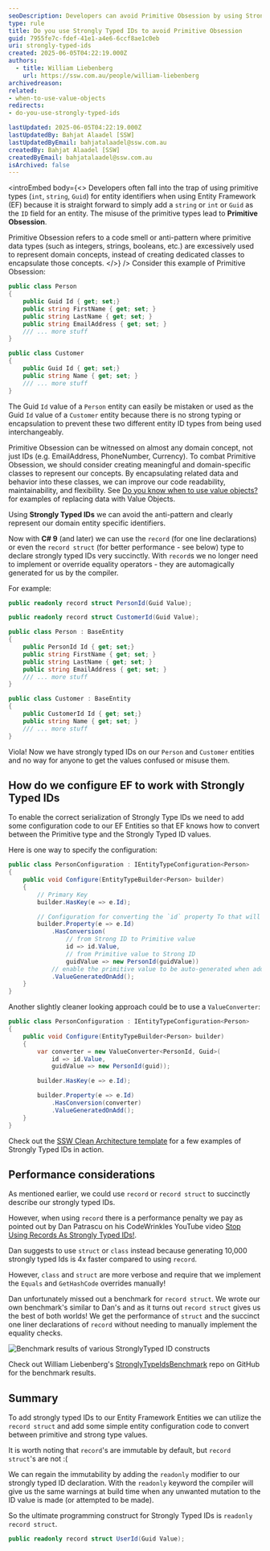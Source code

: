 ```yaml
---
seoDescription: Developers can avoid Primitive Obsession by using Strongly Typed IDs, which provide a clear representation of domain entity identifiers.
type: rule
title: Do you use Strongly Typed IDs to avoid Primitive Obsession
guid: 7955fe7c-fdef-41e1-a4e6-6ccf8ae1c0eb
uri: strongly-typed-ids
created: 2025-06-05T04:22:19.000Z
authors:
  - title: William Liebenberg
    url: https://ssw.com.au/people/william-liebenberg
archivedreason:
related:
- when-to-use-value-objects
redirects:
- do-you-use-strongly-typed-ids

lastUpdated: 2025-06-05T04:22:19.000Z
lastUpdatedBy: Bahjat Alaadel [SSW]
lastUpdatedByEmail: bahjatalaadel@ssw.com.au
createdBy: Bahjat Alaadel [SSW]
createdByEmail: bahjatalaadel@ssw.com.au
isArchived: false
---
```


<introEmbed
  body={<>
Developers often fall into the trap of using primitive types (`int`, `string`, `Guid`) for entity identifiers when using Entity Framework (EF) because it is straight forward to simply add a `string` or `int` or `Guid` as the `ID` field for an entity. The misuse of the primitive types lead to **Primitive Obsession**.

Primitive Obsession refers to a code smell or anti-pattern where primitive data types (such as integers, strings, booleans, etc.) are excessively used to represent domain concepts, instead of creating dedicated classes to encapsulate those concepts.
  </>}
/>
Consider this example of Primitive Obsession:

```cs
public class Person
{
    public Guid Id { get; set;}
    public string FirstName { get; set; }
    public string LastName { get; set; }
    public string EmailAddress { get; set; }
    /// ... more stuff
}

public class Customer
{
    public Guid Id { get; set;}
    public string Name { get; set; }
    /// ... more stuff
}
```

The Guid `Id` value of a `Person` entity can easily be mistaken or used as the Guid `Id` value of a `Customer` entity because there is no strong typing or encapsulation to prevent these two different entity ID types from being used interchangeably.

Primitive Obsession can be witnessed on almost any domain concept, not just IDs (e.g. EmailAddress, PhoneNumber, Currency). To combat Primitive Obsession, we should consider creating meaningful and domain-specific classes to represent our concepts. By encapsulating related data and behavior into these classes, we can improve our code readability, maintainability, and flexibility. See [Do you know when to use value objects?](/when-to-use-value-objects/) for examples of replacing data with Value Objects.

Using **Strongly Typed IDs** we can avoid the anti-pattern and clearly represent our domain entity specific identifiers.

Now with **C# 9** (and later) we can use the `record` (for one line declarations) or even the `record struct` (for better performance - see below) type to declare strongly typed IDs very succinctly. With `record`s we no longer need to implement or override equality operators - they are automagically generated for us by the compiler.

For example:

```cs
public readonly record struct PersonId(Guid Value);

public readonly record struct CustomerId(Guid Value);

public class Person : BaseEntity
{
    public PersonId Id { get; set;}
    public string FirstName { get; set; }
    public string LastName { get; set; }
    public string EmailAddress { get; set; }
    /// ... more stuff
}

public class Customer : BaseEntity
{
    public CustomerId Id { get; set;}
    public string Name { get; set; }
    /// ... more stuff
}
```

Viola! Now we have strongly typed IDs on our `Person` and `Customer` entities and no way for anyone to get the values confused or misuse them.

## How do we configure EF to work with Strongly Typed IDs

To enable the correct serialization of Strongly Type IDs we need to add some configuration code to our EF Entities so that EF knows how to convert between the Primitive type and the Strongly Typed ID values.

Here is one way to specify the configuration:

```cs
public class PersonConfiguration : IEntityTypeConfiguration<Person>
{
    public void Configure(EntityTypeBuilder<Person> builder)
    {
        // Primary Key
        builder.HasKey(e => e.Id);

        // Configuration for converting the `id` property To that will be stored in the database and From the primitive value (e.g. GUID, int, string) back into a strongly typed Id:
        builder.Property(e => e.Id)
            .HasConversion(
                // from Strong ID to Primitive value
                id => id.Value,
                // from Primitive value to Strong ID
                guidValue => new PersonId(guidValue))
            // enable the primitive value to be auto-generated when adding (SaveChanges) new entities to the database (only works from EF Core 7 onwards)
            .ValueGeneratedOnAdd();
    }
}
```

Another slightly cleaner looking approach could be to use a `ValueConverter`:

```cs
public class PersonConfiguration : IEntityTypeConfiguration<Person>
{
    public void Configure(EntityTypeBuilder<Person> builder)
    {
        var converter = new ValueConverter<PersonId, Guid>(
            id => id.Value,
            guidValue => new PersonId(guid));

        builder.HasKey(e => e.Id);

        builder.Property(e => e.Id)
            .HasConversion(converter)
            .ValueGeneratedOnAdd();
    }
}
```

Check out the [SSW Clean Architecture template](https://github.com/SSWConsulting/SSW.CleanArchitecture/blob/main/src/Domain/TodoItems/TodoItem.cs) for a few examples of Strongly Typed IDs in action.

## Performance considerations

As mentioned earlier, we could use `record` or `record struct` to succinctly describe our strongly typed IDs.

However, when using `record` there is a performance penalty we pay as pointed out by Dan Patrascu on his CodeWrinkles YouTube video [Stop Using Records As Strongly Typed IDs!](https://www.youtube.com/watch?v=dJxVj6390hk).

Dan suggests to use `struct` or `class` instead because generating 10,000 strongly typed Ids is 4x faster compared to using `record`.

However, `class` and `struct` are more verbose and require that we implement the `Equals` and `GetHashCode` overrides manually!

Dan unfortunately missed out a benchmark for `record struct`. We wrote our own benchmark's similar to Dan's and as it turns out `record struct` gives us the best of both worlds! We get the performance of `struct` and the succinct one liner declarations of `record` without needing to manually implement the equality checks.

![Benchmark results of various StronglyTyped ID constructs](/uploads/rules/strongly-typed-ids/stronglytypedid.png)

Check out William Liebenberg's [StronglyTypeIdsBenchmark](https://github.com/william-liebenberg/StronglyTypedIdsBenchmarks) repo on GitHub for the benchmark results.

## Summary

To add strongly typed IDs to our Entity Framework Entities we can utilize the `record struct` and add some simple entity configuration code to convert between primitive and strong type values.

It is worth noting that `record`'s are immutable by default, but `record struct`'s are not :(

We can regain the immutability by adding the `readonly` modifier to our strongly typed ID declaration. With the `readonly` keyword the compiler will give us the same warnings at build time when any unwanted mutation to the ID value is made (or attempted to be made).

So the ultimate programming construct for Strongly Typed IDs is `readonly record struct`.

```cs
public readonly record struct UserId(Guid Value);
```

